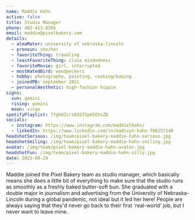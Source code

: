 ```yaml
---
name: Maddie Hahn
active: false
title: Studio Manager
phone: 402-413-8366
email: maddie@pixelbakery.com
details:
  - almaMater: university of nebraska-lincoln
  - pronoun: she/her
  - favoriteThing: traveling
  - leastFavoriteThing: close mindedness
  - favoriteMovie: girl, interrupted
  - mostHatedBird: woodpeckers
  - hobby: photography, painting, cooking/baking
  - joinedPB: september 2021
  - personalAesthetic: high-fashion hippie
signs:
  sun: gemini
  rising: gemini
  moon: virgo
spotifyPlaylist: 7fghUZcrz83STSpHIOYsZD
socials:
  - instagram: https://www.instagram.com/maddielhahn/
  - linkedIn: https://www.linkedin.com/in/madisyn-hahn-788257140
headshotSerious: /img/team/pixel-bakery-maddie-hahn-serious.jpg
headshotSmiling: /img/team/pixel-bakery-maddie-hahn-smiling.jpg
avatar: /img/team/pixel-bakery-maddie-hahn-avatar.jpg
headshotFun: /img/team/pixel-bakery-maddie-hahn-silly.jpg
date: 2023-08-29
---
```


Maddie joined the Pixel Bakery team as studio manager, which basically means she does a little bit of everything to make sure that the studio runs as smoothly as a freshly baked butter-soft bun. She graduated with a double major in journalism and advertising from the University of Nebraska-Lincoln during a global pandemic, not ideal but it led her here! People are always saying that they'd never go back to their first 'real-world' job, but I never want to leave mine.
